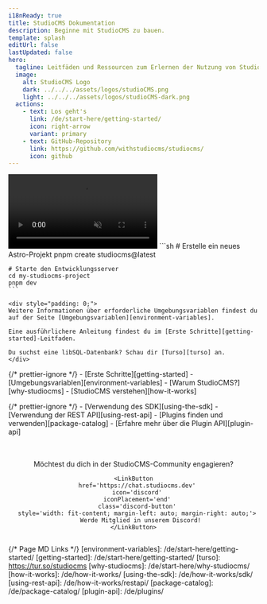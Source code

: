 ```yaml
---
i18nReady: true
title: StudioCMS Dokumentation
description: Beginne mit StudioCMS zu bauen.
template: splash
editUrl: false
lastUpdated: false
hero:
  tagline: Leitfäden und Ressourcen zum Erlernen der Nutzung von StudioCMS.
  image:
    alt: StudioCMS Logo
    dark: ../../../assets/logos/studioCMS.png
    light: ../../../assets/logos/studioCMS-dark.png
  actions:
    - text: Los geht's
      link: /de/start-here/getting-started/
      icon: right-arrow
      variant: primary
    - text: GitHub-Repository
      link: https://github.com/withstudiocms/studiocms/
      icon: github
---
```



<Card title="StudioCMS-Demo" icon='seti:video'>
  <video autoplay loop muted playsinline preload="auto" src="https://cdn.studiocms.dev/studiocms-trailer.mp4" />
</Card>

<CardGrid>

  <SplitCard title="Schnellstart" icon="rocket">
    ```sh
    # Erstelle ein neues Astro-Projekt
    pnpm create studiocms@latest

    # Starte den Entwicklungsserver
    cd my-studiocms-project
    pnpm dev
    ```

    <div style="padding: 0;">
    Weitere Informationen über erforderliche Umgebungsvariablen findest du auf der Seite [Umgebungsvariablen][environment-variables].

    Eine ausführlichere Anleitung findest du im [Erste Schritte][getting-started]-Leitfaden.

    Du suchst eine libSQL-Datenbank? Schau dir [Turso][turso] an.
    </div>

  </SplitCard>
{/* prettier-ignore */}
  <ListCard title="Mehr über StudioCMS erfahren" icon="information">
    - [Erste Schritte][getting-started]
    - [Umgebungsvariablen][environment-variables]
    - [Warum StudioCMS?][why-studiocms]
    - [StudioCMS verstehen][how-it-works]
  </ListCard>

{/* prettier-ignore */}
  <ListCard title="StudioCMS anpassen" icon="puzzle">
    - [Verwendung des SDK][using-the-sdk]
    - [Verwendung der REST API][using-rest-api]
    - [Plugins finden und verwenden][package-catalog]
    - [Erfahre mehr über die Plugin API][plugin-api]
  </ListCard>

</CardGrid>

<Center>
  <div style="display: flex; flex-direction: column; margin-top: 3rem;">
    Möchtest du dich in der StudioCMS-Community engagieren?

    <LinkButton
      href='https://chat.studiocms.dev'
      icon='discord'
      iconPlacement='end'
      class='discord-button'
      style='width: fit-content; margin-left: auto; margin-right: auto;'>
        Werde Mitglied in unserem Discord!
    </LinkButton>

  </div>
</Center>

{/* Page MD Links */}
[environment-variables]: /de/start-here/getting-started/
[getting-started]: /de/start-here/getting-started/
[turso]: https://tur.so/studiocms
[why-studiocms]: /de/start-here/why-studiocms/
[how-it-works]: /de/how-it-works/
[using-the-sdk]: /de/how-it-works/sdk/
[using-rest-api]: /de/how-it-works/restapi/
[package-catalog]: /de/package-catalog/
[plugin-api]: /de/plugins/
